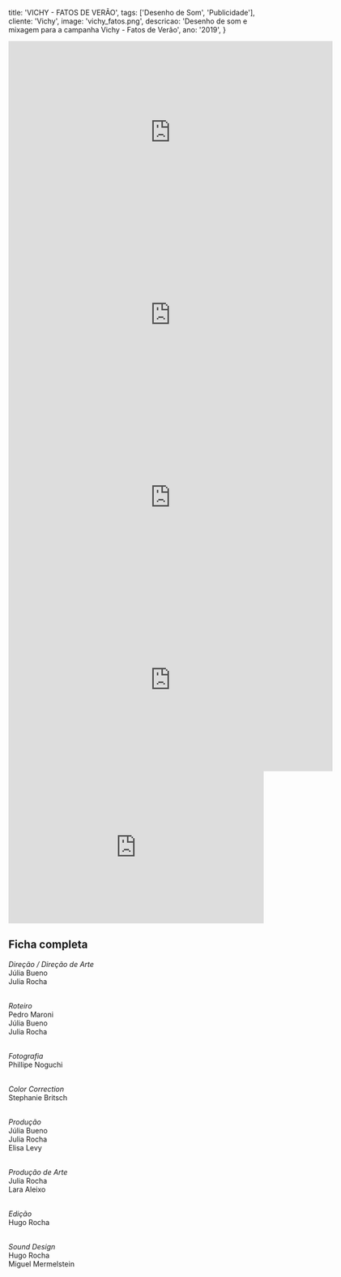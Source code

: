   title: 'VICHY - FATOS DE VERÃO',
  tags: ['Desenho de Som', 'Publicidade'],
  cliente: 'Vichy',
  image: 'vichy_fatos.png',
  descricao: 'Desenho de som e mixagem para a campanha Vichy - Fatos de Verão',
  ano: '2019',
}

<iframe src="https://player.vimeo.com/video/261013203?color=ffffff&title=0&byline=0&portrait=0" width="640" height="360" frameborder="0" webkitallowfullscreen mozallowfullscreen allowfullscreen></iframe>

<br/>

<iframe src="https://player.vimeo.com/video/261012708?color=ffffff&title=0&byline=0&portrait=0" width="640" height="360" frameborder="0" webkitallowfullscreen mozallowfullscreen allowfullscreen></iframe>

<br/>

<iframe src="https://player.vimeo.com/video/262235378?app_id=122963&wmode=opaque" width="640" height="360" frameborder="0" title="Vichy Camu Camu" webkitallowfullscreen mozallowfullscreen allowfullscreen></iframe>

<br/>

<iframe src="https://player.vimeo.com/video/263187891?app_id=122963&wmode=opaque" width="640" height="360" frameborder="0" title="Vichy Kombucha" webkitallowfullscreen mozallowfullscreen allowfullscreen></iframe>

<br />

<iframe width="100%" height="300" scrolling="no" frameborder="no" allow="autoplay" src="https://w.soundcloud.com/player/?url=https%3A//api.soundcloud.com/playlists/938450149&color=%23ff5500&auto_play=false&hide_related=false&show_comments=true&show_user=true&show_reposts=false&show_teaser=true&visual=true"></iframe>

## Ficha completa

<i>Direção / Direção de Arte</i><br />
Júlia Bueno<br />
Julia Rocha<br /><br />

<i>Roteiro</i><br />
Pedro Maroni<br />
Júlia Bueno<br />
Julia Rocha<br /><br />

<i>Fotografia</i><br />
Phillipe Noguchi<br /><br />

<i>Color Correction</i><br />
Stephanie Britsch<br /><br />

<i>Produção</i><br />
Júlia Bueno<br />
Julia Rocha<br />
Elisa Levy<br /><br />

<i>Produção de Arte</i><br />
Julia Rocha<br />
Lara Aleixo<br /><br />

<i>Edição</i><br />
Hugo Rocha<br /><br />

<i>Sound Design</i><br />
Hugo Rocha<br />
Miguel Mermelstein
